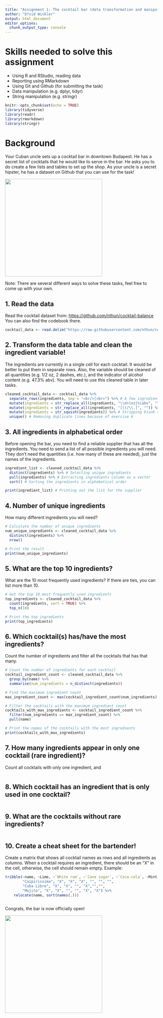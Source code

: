```yaml
---
title: "Assignment 1: The cocktail bar (data transformation and manipulation)"
author: "D?vid Winkler"
output: html_document
editor_options: 
  chunk_output_type: console
---
```


# Skills needed to solve this assignment

-   Using R and RStudio, reading data
-   Reporting using RMarkdown
-   Using Git and Github (for submitting the task)
-   Data manipulation (e.g. dplyr, tidyr)
-   String manipulation (e.g. stringr)

```r
knitr::opts_chunk$set(echo = TRUE)
library(tidyverse)
library(readr)
library(rmarkdown)
library(stringr)
```

# Background

Your Cuban uncle sets up a cocktail bar in downtown Budapest. He has a secret list of cocktails that he would like to serve in the bar. He asks you to do create a few lists and tables to set up the shop. As your uncle is a secret hipster, he has a dataset on Github that you can use for the task!

![](https://media1.tenor.com/images/57a519cffd0ad4693be3b9c94b211540/tenor.gif?itemid=5195211){width="320"}

Note: There are several different ways to solve these tasks, feel free to come up with your own.

## 1. Read the data

Read the cocktail dataset from: <https://github.com/nthun/cocktail-balance> You can also find the codebook there.

```r
cocktail_data <- read.delim("https://raw.githubusercontent.com/nthun/cocktail-balance/master/cocktail_data.tsv", sep = "\t")
```

## 2. Transform the data table and clean the ingredient variable!

The ingredients are currently in a single cell for each cocktail. It would be better to put them in separate rows. Also, the variable should be cleaned of all quantities (e.g. 1/2 oz, 2 dashes, etc.), and the indicator of alcohol content (e.g. 47.3% abv). You will need to use this cleaned table in later tasks.

```r
cleaned_cocktail_data <- cocktail_data %>%  
  separate_rows(ingredients, sep = "<br/>|<br>") %>% # A few ingredients are separated differently
  mutate(ingredients = str_replace_all(ingredients, "\\d+|oz|%|abv", "")) %>% # Removing the required units
  mutate(ingredients = str_replace_all(ingredients, "[()/\\.]", "")) %>% # Additional cell cleaning
  mutate(ingredients = str_squish(ingredients)) %>% # Stripping blank spaces from start of the cells
  unique() # Removing duplicate lines because of exercise 6
```

## 3. All ingredients in alphabetical order

Before opening the bar, you need to find a reliable supplier that has all the ingredients. You need to send a list of all possible ingredients you will need. They don't need the quantities (i.e. how many of these are needed), just the names of the ingredients.

```r
ingredient_list <- cleaned_cocktail_data %>%
  distinct(ingredients) %>% # Selecting unique ingredients
  pull(ingredients) %>% # Extracting ingredients column as a vector
  sort() # Sorting the ingredients in alphabetical order

print(ingredient_list) # Printing out the list for the supplier
```

## 4. Number of unique ingredients

How many different ingredients you will need?

```r
# Calculate the number of unique ingredients
num_unique_ingredients <- cleaned_cocktail_data %>%
  distinct(ingredients) %>%
  nrow()

# Print the result
print(num_unique_ingredients)
```

## 5. What are the top 10 ingredients?

What are the 10 most frequently used ingredients? If there are ties, you can list more than 10.

```r
# Get the top 10 most frequently used ingredients
top_ingredients <- cleaned_cocktail_data %>%
  count(ingredients, sort = TRUE) %>%
  top_n(10)

# Print the top ingredients
print(top_ingredients)
```

## 6. Which cocktail(s) has/have the most ingredients?

Count the number of ingredients and filter all the cocktails that has that many.

```r
# Count the number of ingredients for each cocktail
cocktail_ingredient_count <- cleaned_cocktail_data %>%
  group_by(name) %>%
  summarise(num_ingredients = n_distinct(ingredients))

# Find the maximum ingredient count
max_ingredient_count <- max(cocktail_ingredient_count$num_ingredients)

# Filter the cocktails with the maximum ingredient count
cocktails_with_max_ingredients <- cocktail_ingredient_count %>%
  filter(num_ingredients == max_ingredient_count) %>%
  pull(name)

# Print the names of the cocktails with the most ingredients
print(cocktails_with_max_ingredients)
```

## 7. How many ingredients appear in only one cocktail (rare ingredient)?

Count all cocktails with only one ingredient, and

```r

```

## 8. Which cocktail has an ingredient that is only used in one cocktail?

```r

```

## 9. What are the cocktails without rare ingredients?

```r
  
```

## 10. Create a cheat sheet for the bartender!

Create a matrix that shows all cocktail names as rows and all ingredients as columns. When a cocktail requires an ingredient, there should be an "X" in the cell, otherwise, the cell should remain empty. Example:

```r
tribble(~name, ~Lime, ~`White rum`, ~`Cane sugar`, ~`Coca-cola`, ~Mint, ~Soda,
        "Caipirissima", "X", "X", "X", "", "", "",
        "Cuba Libre", "X", "X", "", "X","","",
        "Mojito", "X", "X", "", "", "X", "X") %>% 
    relocate(name, sort(names(.)))
```

```r

```


Congrats, the bar is now officially open!

![](https://i.pinimg.com/originals/4e/c1/0c/4ec10c9d32b2c7c28b4b638c7f809ec5.gif){width="320"}
